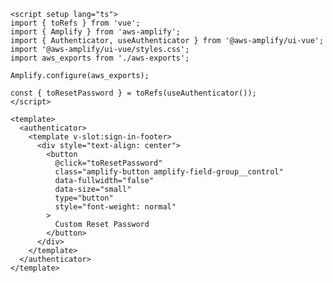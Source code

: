 ```html{7-9}
<script setup lang="ts">
import { toRefs } from 'vue';
import { Amplify } from 'aws-amplify';
import { Authenticator, useAuthenticator } from '@aws-amplify/ui-vue';
import '@aws-amplify/ui-vue/styles.css';
import aws_exports from './aws-exports';

Amplify.configure(aws_exports);

const { toResetPassword } = toRefs(useAuthenticator());
</script>

<template>
  <authenticator>
    <template v-slot:sign-in-footer>
      <div style="text-align: center">
        <button
          @click="toResetPassword"
          class="amplify-button amplify-field-group__control"
          data-fullwidth="false"
          data-size="small"
          type="button"
          style="font-weight: normal"
        >
          Custom Reset Password
        </button>
      </div>
    </template>
  </authenticator>
</template>
```
